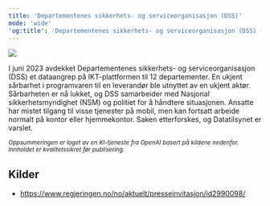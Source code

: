 ```yaml
---
title: 'Departementenes sikkerhets- og serviceorganisasjon (DSS)'
mode: 'wide'
'og:title': 'Departementenes sikkerhets- og serviceorganisasjon (DSS) - Datainnbrudd.no'
---
```


<Frame>
<img src="/images/dss.png" noZoom/>
</Frame>

I juni 2023 avdekket Departementenes sikkerhets- og serviceorganisasjon (DSS) et dataangrep på IKT-plattformen til 12 departementer. En ukjent sårbarhet i programvaren til en leverandør ble utnyttet av en ukjent aktør. Sårbarheten er nå lukket, og DSS samarbeider med Nasjonal sikkerhetsmyndighet (NSM) og politiet for å håndtere situasjonen. Ansatte har mistet tilgang til visse tjenester på mobil, men kan fortsatt arbeide normalt på kontor eller hjemmekontor. Saken etterforskes, og Datatilsynet er varslet.

<sup><i>Oppsummeringen er laget av en KI-tjeneste fra OpenAI basert på kildene nedenfor. Innholdet er kvalitetssikret før publisering.</i></sup>

## Kilder
- https://www.regjeringen.no/no/aktuelt/presseinvitasjon/id2990098/
